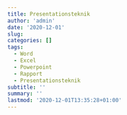 ```yaml
---
title: Presentationsteknik
author: 'admin'
date: '2020-12-01'
slug:
categories: []
tags:
  - Word
  - Excel
  - Powerpoint
  - Rapport
  - Presentationsteknik
subtitle: ''
summary: ''
lastmod: '2020-12-01T13:35:28+01:00'
---
```

